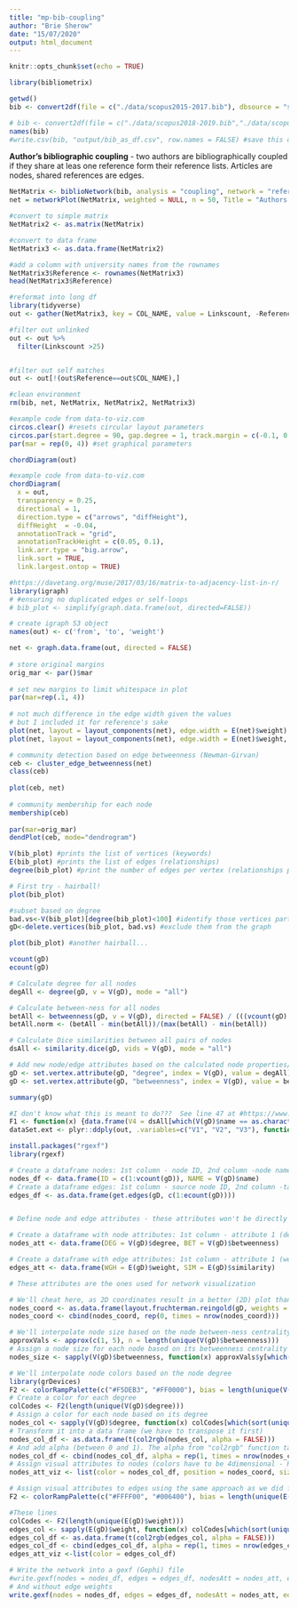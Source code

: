 ```yaml
---
title: "mp-bib-coupling"
author: "Brie Sherow"
date: "15/07/2020"
output: html_document
---
```


```r
knitr::opts_chunk$set(echo = TRUE)
```

```r
library(bibliometrix)
```


```r
getwd()
bib <- convert2df(file = c("./data/scopus2015-2017.bib"), dbsource = "scopus", format = "bibtex") # Convert to a bibliometric data frame

# bib <- convert2df(file = c("./data/scopus2018-2019.bib","./data/scopus2015-2017.bib", "./data/scopus2011-2014.bib","./data/scopus2006-2010.bib", "./data/scopus1999-2005.bib","./data/scopus1970-1998.bib"), dbsource = "scopus", format = "bibtex") # Convert to a bibliometric data frame
names(bib)
#write.csv(bib, "output/bib_as_df.csv", row.names = FALSE) #save this data frame as a csv file
```
**Author's bibliographic coupling** - two authors are bibliographically coupled if they share at leas one reference form their reference lists.  Articles are nodes, shared references are edges.   

```r
NetMatrix <- biblioNetwork(bib, analysis = "coupling", network = "references", sep = ";")
net = networkPlot(NetMatrix, weighted = NULL, n = 50, Title = "Authors' bibliographic coupling", label.n=15, type = "fruchterman", size = 10, cluster="walktrap", remove.multiple = TRUE, labelsize = 0.8)
```
```r
#convert to simple matrix
NetMatrix2 <- as.matrix(NetMatrix)

#convert to data frame
NetMatrix3 <- as.data.frame(NetMatrix2)

#add a column with university names from the rownames
NetMatrix3$Reference <- rownames(NetMatrix3)
head(NetMatrix3$Reference)

#reformat into long df
library(tidyverse)
out <- gather(NetMatrix3, key = COL_NAME, value = Linkscount, -Reference)

#filter out unlinked
out <- out %>%
  filter(Linkscount >25)


#filter out self matches
out <- out[!(out$Reference==out$COL_NAME),]

#clean environment
rm(bib, net, NetMatrix, NetMatrix2, NetMatrix3)
```

```r
#example code from data-to-viz.com
circos.clear() #resets circular layout parameters
circos.par(start.degree = 90, gap.degree = 1, track.margin = c(-0.1, 0.1), points.overflow.warning = FALSE)
par(mar = rep(0, 4)) #set graphical parameters
```

```r
chordDiagram(out)

#example code from data-to-viz.com
chordDiagram(
  x = out, 
  transparency = 0.25,
  directional = 1,
  direction.type = c("arrows", "diffHeight"), 
  diffHeight  = -0.04,
  annotationTrack = "grid", 
  annotationTrackHeight = c(0.05, 0.1),
  link.arr.type = "big.arrow", 
  link.sort = TRUE, 
  link.largest.ontop = TRUE)
```

```r
#https://davetang.org/muse/2017/03/16/matrix-to-adjacency-list-in-r/
library(igraph)
# #ensuring no duplicated edges or self-loops
# bib_plot <- simplify(graph.data.frame(out, directed=FALSE))
```

```r
# create igraph S3 object
names(out) <- c('from', 'to', 'weight')

net <- graph.data.frame(out, directed = FALSE)
 
# store original margins
orig_mar <- par()$mar
 
# set new margins to limit whitespace in plot
par(mar=rep(.1, 4))
 
# not much difference in the edge width given the values
# but I included it for reference's sake
plot(net, layout = layout_components(net), edge.width = E(net)$weight)
plot(net, layout = layout_components(net), edge.width = E(net)$weight, vertex.shape="none")
```
```r
# community detection based on edge betweenness (Newman-Girvan)
ceb <- cluster_edge_betweenness(net)
class(ceb)
 
plot(ceb, net)
 
# community membership for each node
membership(ceb)
 
par(mar=orig_mar)
dendPlot(ceb, mode="dendrogram")

```


```r
V(bib_plot) #prints the list of vertices (keywords)
E(bib_plot) #prints the list of edges (relationships)
degree(bib_plot) #print the number of edges per vertex (relationships per keyword)
```

```r
# First try - hairball!
plot(bib_plot)
```


```r
#subset based on degree
bad.vs<-V(bib_plot)[degree(bib_plot)<100] #identify those vertices part of less than three edges
gD<-delete.vertices(bib_plot, bad.vs) #exclude them from the graph

plot(bib_plot) #another hairball...
```


```r
vcount(gD)
ecount(gD)

# Calculate degree for all nodes
degAll <- degree(gD, v = V(gD), mode = "all")

# Calculate between-ness for all nodes
betAll <- betweenness(gD, v = V(gD), directed = FALSE) / (((vcount(gD) - 1) * (vcount(gD)-2)) / 2)
betAll.norm <- (betAll - min(betAll))/(max(betAll) - min(betAll))

# Calculate Dice similarities between all pairs of nodes
dsAll <- similarity.dice(gD, vids = V(gD), mode = "all")

# Add new node/edge attributes based on the calculated node properties/similarities
gD <- set.vertex.attribute(gD, "degree", index = V(gD), value = degAll)
gD <- set.vertex.attribute(gD, "betweenness", index = V(gD), value = betAll.norm)

summary(gD)

#I don't know what this is meant to do???  See line 47 at #https://www.r-bloggers.com/network-visualization-part-2-gephi/
F1 <- function(x) {data.frame(V4 = dsAll[which(V(gD)$name == as.character(x$V1)), which(V(gD)$name == as.character(x$V2))])}
dataSet.ext <- plyr::ddply(out, .variables=c("V1", "V2", "V3"), function(x) data.frame(F1(x)))
```


```r
install.packages("rgexf")
library(rgexf)
```

```r
# Create a dataframe nodes: 1st column - node ID, 2nd column -node name
nodes_df <- data.frame(ID = c(1:vcount(gD)), NAME = V(gD)$name)
# Create a dataframe edges: 1st column - source node ID, 2nd column -target node ID
edges_df <- as.data.frame(get.edges(gD, c(1:ecount(gD))))


# Define node and edge attributes - these attributes won't be directly used for network visualization, but they may be useful for other network manipulations in Gephi

# Create a dataframe with node attributes: 1st column - attribute 1 (degree), 2nd column - attribute 2 (betweenness)
nodes_att <- data.frame(DEG = V(gD)$degree, BET = V(gD)$betweenness) 

# Create a dataframe with edge attributes: 1st column - attribute 1 (weight), 2nd column - attribute 2 (similarity)
edges_att <- data.frame(WGH = E(gD)$weight, SIM = E(gD)$similarity) 
```

```r
# These attributes are the ones used for network visualization

# We'll cheat here, as 2D coordinates result in a better (2D) plot than 3D coordinates
nodes_coord <- as.data.frame(layout.fruchterman.reingold(gD, weights = E(gD)$similarity, dim = 2, niter = 10000))
nodes_coord <- cbind(nodes_coord, rep(0, times = nrow(nodes_coord)))
```

```r
# We'll interpolate node size based on the node between-ness centrality, using the "approx" function
approxVals <- approx(c(1, 5), n = length(unique(V(gD)$betweenness)))
# Assign a node size for each node based on its betweenness centrality
nodes_size <- sapply(V(gD)$betweenness, function(x) approxVals$y[which(sort(unique(V(gD)$betweenness)) == x)])
```

```r
# We'll interpolate node colors based on the node degree
library(grDevices)
F2 <- colorRampPalette(c("#F5DEB3", "#FF0000"), bias = length(unique(V(gD)$degree)), space = "rgb", interpolate = "linear")
# Create a color for each degree
colCodes <- F2(length(unique(V(gD)$degree)))
# Assign a color for each node based on its degree
nodes_col <- sapply(V(gD)$degree, function(x) colCodes[which(sort(unique(V(gD)$degree)) == x)])
# Transform it into a data frame (we have to transpose it first)
nodes_col_df <- as.data.frame(t(col2rgb(nodes_col, alpha = FALSE)))
# And add alpha (between 0 and 1). The alpha from "col2rgb" function takes values from 0-255, so we cannot use it
nodes_col_df <- cbind(nodes_col_df, alpha = rep(1, times = nrow(nodes_col_df)))
# Assign visual attributes to nodes (colors have to be 4dimensional - RGBA)
nodes_att_viz <- list(color = nodes_col_df, position = nodes_coord, size = nodes_size)
```

```r
# Assign visual attributes to edges using the same approach as we did for nodes
F2 <- colorRampPalette(c("#FFFF00", "#006400"), bias = length(unique(E(gD)$weight)), space = "rgb", interpolate = "linear")

#These lines
colCodes <- F2(length(unique(E(gD)$weight)))
edges_col <- sapply(E(gD)$weight, function(x) colCodes[which(sort(unique(E(gD)$weight)) == x)])
edges_col_df <- as.data.frame(t(col2rgb(edges_col, alpha = FALSE)))
edges_col_df <- cbind(edges_col_df, alpha = rep(1, times = nrow(edges_col_df)))
edges_att_viz <-list(color = edges_col_df)

```

```r
# Write the network into a gexf (Gephi) file
#write.gexf(nodes = nodes_df, edges = edges_df, nodesAtt = nodes_att, edgesWeight = E(gD)$weight, edgesAtt = edges_att, nodesVizAtt = nodes_att_viz, edgesVizAtt = edges_att_viz, defaultedgetype = "undirected", output = "lesmis.gexf")
# And without edge weights
write.gexf(nodes = nodes_df, edges = edges_df, nodesAtt = nodes_att, edgesAtt = edges_att, nodesVizAtt = nodes_att_viz, defaultedgetype = "undirected", output = "mp-bib-coupling.gexf")
```

